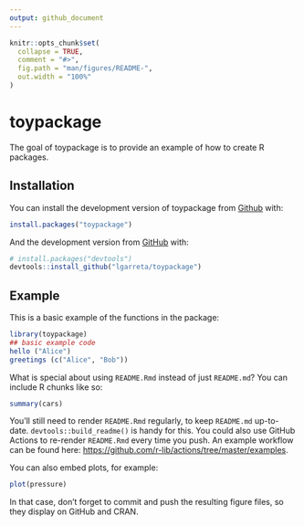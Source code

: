 ```yaml
---
output: github_document
---
```


<!-- README.md is generated from README.Rmd. Please edit that file -->

```r
knitr::opts_chunk$set(
  collapse = TRUE,
  comment = "#>",
  fig.path = "man/figures/README-",
  out.width = "100%"
)
```

# toypackage

<!-- badges: start -->
<!-- badges: end -->

The goal of toypackage is to provide an example of how to create R packages.

## Installation

You can install the development version of toypackage from [Github](https://github.com/) with:

``` r
install.packages("toypackage")
```

And the development version from [GitHub](https://github.com/) with:

``` r
# install.packages("devtools")
devtools::install_github("lgarreta/toypackage")
```
## Example

This is a basic example of the functions in the package:

```r
library(toypackage)
## basic example code
hello ("Alice")
greetings (c("Alice", "Bob"))
```

What is special about using `README.Rmd` instead of just `README.md`? You can include R chunks like so:

```r
summary(cars)
```

You'll still need to render `README.Rmd` regularly, to keep `README.md` up-to-date. `devtools::build_readme()` is handy for this. You could also use GitHub Actions to re-render `README.Rmd` every time you push. An example workflow can be found here: <https://github.com/r-lib/actions/tree/master/examples>.

You can also embed plots, for example:

```r
plot(pressure)
```

In that case, don't forget to commit and push the resulting figure files, so they display on GitHub and CRAN.

